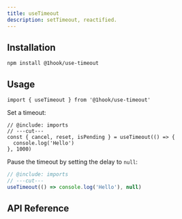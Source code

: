 ```yaml
---
title: useTimeout
description: setTimeout, reactified.
---
```


## Installation

```package-install
npm install @1hook/use-timeout
```

## Usage

```tsx twoslash include imports
import { useTimeout } from '@1hook/use-timeout'
```

Set a timeout:

```tsx twoslash
// @include: imports
// ---cut---
const { cancel, reset, isPending } = useTimeout(() => {
  console.log('Hello')
}, 1000)
```

Pause the timeout by setting the delay to `null`:

```ts twoslash
// @include: imports
// ---cut---
useTimeout(() => console.log('Hello'), null)
```

## API Reference

<AutoTypeTable
  name="UseTimeoutReturn"
  description="The return value of the useTimeout hook."
  path="packages/use-timeout/src/index.ts"
/>

